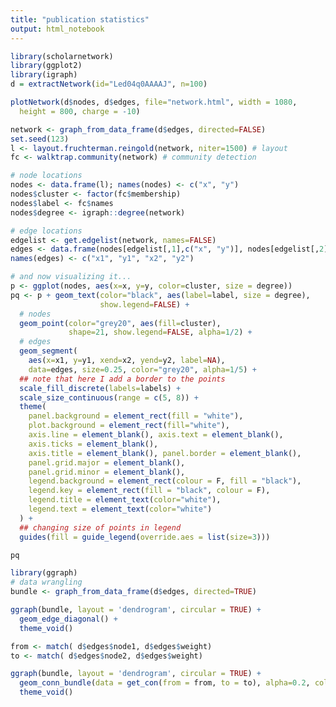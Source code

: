 ```yaml
---
title: "publication statistics"
output: html_notebook
---
```



```r
library(scholarnetwork)
library(ggplot2)
library(igraph)
d = extractNetwork(id="Led04q0AAAAJ", n=100)

plotNetwork(d$nodes, d$edges, file="network.html", width = 1080,
  height = 800, charge = -10)

network <- graph_from_data_frame(d$edges, directed=FALSE)
set.seed(123)
l <- layout.fruchterman.reingold(network, niter=1500) # layout
fc <- walktrap.community(network) # community detection

# node locations
nodes <- data.frame(l); names(nodes) <- c("x", "y")
nodes$cluster <- factor(fc$membership)
nodes$label <- fc$names
nodes$degree <- igraph::degree(network)

# edge locations
edgelist <- get.edgelist(network, names=FALSE)
edges <- data.frame(nodes[edgelist[,1],c("x", "y")], nodes[edgelist[,2],c("x", "y")])
names(edges) <- c("x1", "y1", "x2", "y2")

# and now visualizing it...
p <- ggplot(nodes, aes(x=x, y=y, color=cluster, size = degree))
pq <- p + geom_text(color="black", aes(label=label, size = degree),
                    show.legend=FALSE) +
  # nodes
  geom_point(color="grey20", aes(fill=cluster),
             shape=21, show.legend=FALSE, alpha=1/2) +
  # edges
  geom_segment(
    aes(x=x1, y=y1, xend=x2, yend=y2, label=NA),
    data=edges, size=0.25, color="grey20", alpha=1/5) +
  ## note that here I add a border to the points
  scale_fill_discrete(labels=labels) +
  scale_size_continuous(range = c(5, 8)) +
  theme(
    panel.background = element_rect(fill = "white"),
    plot.background = element_rect(fill="white"),
    axis.line = element_blank(), axis.text = element_blank(),
    axis.ticks = element_blank(),
    axis.title = element_blank(), panel.border = element_blank(),
    panel.grid.major = element_blank(),
    panel.grid.minor = element_blank(),
    legend.background = element_rect(colour = F, fill = "black"),
    legend.key = element_rect(fill = "black", colour = F),
    legend.title = element_text(color="white"),
    legend.text = element_text(color="white")
  ) +
  ## changing size of points in legend
  guides(fill = guide_legend(override.aes = list(size=3)))

pq
```



```r
library(ggraph)
# data wrangling
bundle <- graph_from_data_frame(d$edges, directed=TRUE)

ggraph(bundle, layout = 'dendrogram', circular = TRUE) + 
  geom_edge_diagonal() +
  theme_void()

from <- match( d$edges$node1, d$edges$weight)
to <- match( d$edges$node2, d$edges$weight)

ggraph(bundle, layout = 'dendrogram', circular = TRUE) + 
  geom_conn_bundle(data = get_con(from = from, to = to), alpha=0.2, colour="skyblue", tension = 0) + 
  theme_void()
```

